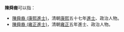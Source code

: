 
'''陳舜裔'''可以指：
* [[陳舜裔_(康熙進士)|陳舜裔 (康熙進士)]]，清朝[[康熙|康熙]]五十七年[[進士|進士]]、政治人物。
* [[陳舜裔_(雍正進士)|陳舜裔 (雍正進士)]]，清朝[[雍正|雍正]]五年進士、政治人物。
{{disambig}}
